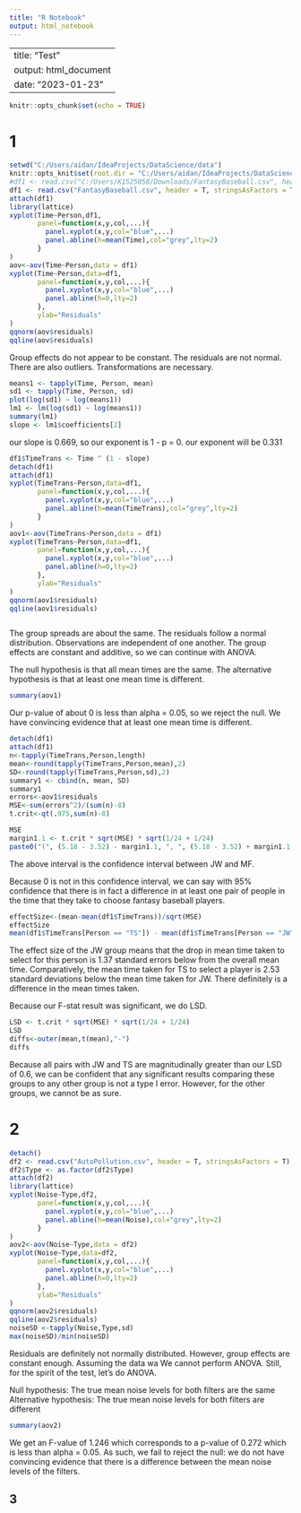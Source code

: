 ```yaml
---
title: "R Notebook"
output: html_notebook
---
```


---
title: "Test"
output: html_document
date: "2023-01-23"
---

```r
knitr::opts_chunk$set(echo = TRUE)
```

# 1

```r
setwd("C:/Users/aidan/IdeaProjects/DataScience/data")
knitr::opts_knit$set(root.dir = "C:/Users/aidan/IdeaProjects/DataScience/data")
#df1 <- read.csv("C:/Users/K1525058/Downloads/FantasyBaseball.csv", header = T, stringsAsFactors = T)
df1 <- read.csv("FantasyBaseball.csv", header = T, stringsAsFactors = T)
attach(df1)
library(lattice)
xyplot(Time~Person,df1,
       panel=function(x,y,col,...){
         panel.xyplot(x,y,col="blue",...)
         panel.abline(h=mean(Time),col="grey",lty=2)
       }
)
aov<-aov(Time~Person,data = df1)
xyplot(Time~Person,data=df1,
       panel=function(x,y,col,...){
         panel.xyplot(x,y,col="blue",...)
         panel.abline(h=0,lty=2)
       },
       ylab="Residuals"
)
qqnorm(aov$residuals)
qqline(aov$residuals)
```

Group effects do not appear to be constant. The residuals are not normal. There are also outliers. Transformations are necessary.


```r
means1 <- tapply(Time, Person, mean)
sd1 <- tapply(Time, Person, sd)
plot(log(sd1) ~ log(means1))
lm1 <- lm(log(sd1) ~ log(means1))
summary(lm1)
slope <- lm1$coefficients[2]
```

our slope is 0.669, so our exponent is 1 - p = 0. our exponent will be 0.331

```r
df1$TimeTrans <- Time ^ (1 - slope)
detach(df1)
attach(df1)
xyplot(TimeTrans~Person,data=df1,
       panel=function(x,y,col,...){
         panel.xyplot(x,y,col="blue",...)
         panel.abline(h=mean(TimeTrans),col="grey",lty=2)
       }
)
aov1<-aov(TimeTrans~Person,data = df1)
xyplot(TimeTrans~Person,data=df1,
       panel=function(x,y,col,...){
         panel.xyplot(x,y,col="blue",...)
         panel.abline(h=0,lty=2)
       },
       ylab="Residuals"
)
qqnorm(aov1$residuals)
qqline(aov1$residuals)



```

The group spreads are about the same. The residuals follow a normal distribution. Observations are independent of one another. The group effects are constant and additive, so we can continue with ANOVA.

The null hypothesis is that all mean times are the same.
The alternative hypothesis is that at least one mean time is different.

```r
summary(aov1)
```

Our p-value of about 0 is less than alpha = 0.05, so we reject the null. We have convincing evidence that at least one mean time is different.

```r
detach(df1)
attach(df1)
n<-tapply(TimeTrans,Person,length)
mean<-round(tapply(TimeTrans,Person,mean),2)
SD<-round(tapply(TimeTrans,Person,sd),2)
summary1 <- cbind(n, mean, SD)
summary1
errors<-aov1$residuals
MSE<-sum(errors^2)/(sum(n)-8)
t.crit<-qt(.975,sum(n)-8)
```
```r
MSE
margin1.1 <- t.crit * sqrt(MSE) * sqrt(1/24 + 1/24)
paste0("(", (5.18 - 3.52) - margin1.1, ", ", (5.18 - 3.52) + margin1.1, ")")
```

The above interval is the confidence interval between JW and MF.

Because 0 is not in this confidence interval, we can say with 95% confidence that there is in fact a difference in at least one pair of people in the time that they take to choose fantasy baseball players.


```r

effectSize<-(mean-mean(df1$TimeTrans))/sqrt(MSE)
effectSize
mean(df1$TimeTrans[Person == "TS"]) - mean(df1$TimeTrans[Person == "JW"])/sqrt(MSE)
```

The effect size of the JW group means that the drop in mean time taken to select for this person is 1.37 standard errors below from the overall mean time. Comparatively,
the mean time taken for TS to select a player is 2.53 standard deviations below the mean time taken for JW. There definitely is a difference in the mean times taken.

Because our F-stat result was significant, we do LSD.

```r
LSD <- t.crit * sqrt(MSE) * sqrt(1/24 + 1/24)
LSD
diffs<-outer(mean,t(mean),"-")
diffs
```

Because all pairs with JW and TS are magnitudinally greater than our LSD of 0.6, we can be confident that any significant results comparing these groups to any other group is not a type I error. However, for the other groups, we cannot be as sure.

# 2

```r
detach()
df2 <- read.csv("AutoPollution.csv", header = T, stringsAsFactors = T)
df2$Type <- as.factor(df2$Type)
attach(df2)
library(lattice)
xyplot(Noise~Type,df2,
       panel=function(x,y,col,...){
         panel.xyplot(x,y,col="blue",...)
         panel.abline(h=mean(Noise),col="grey",lty=2)
       }
)
aov2<-aov(Noise~Type,data = df2)
xyplot(Noise~Type,data=df2,
       panel=function(x,y,col,...){
         panel.xyplot(x,y,col="blue",...)
         panel.abline(h=0,lty=2)
       },
       ylab="Residuals"
)
qqnorm(aov2$residuals)
qqline(aov2$residuals)
noiseSD <-tapply(Noise,Type,sd)
max(noiseSD)/min(noiseSD)
```

Residuals are definitely not normally distributed. However, group effects are constant enough. Assuming the data wa We cannot perform ANOVA. Still, for the spirit of the test, let's do ANOVA.

Null hypothesis: The true mean noise levels for both filters are the same
Alternative hypothesis: The true mean noise levels for both filters are different

```r
summary(aov2)
```

We get an F-value of 1.246 which corresponds to a p-value of 0.272 which is less than alpha = 0.05. As such, we fail to reject the null: we do not have convincing evidence that there is a difference between the mean noise levels of the filters.

## 3